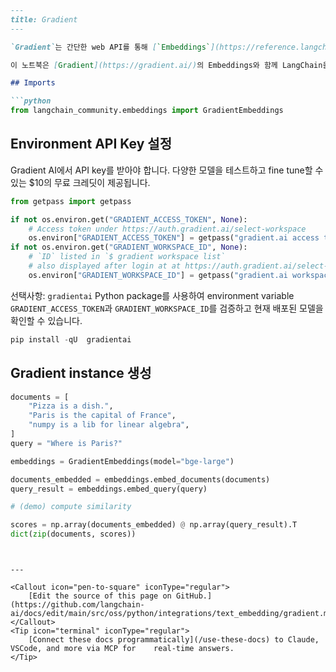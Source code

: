 ```markdown
---
title: Gradient
---

`Gradient`는 간단한 web API를 통해 [`Embeddings`](https://reference.langchain.com/python/langchain_core/embeddings/#langchain_core.embeddings.embeddings.Embeddings)를 생성하고 LLM을 fine tune하며 completion을 얻을 수 있게 해줍니다.

이 노트북은 [Gradient](https://gradient.ai/)의 Embeddings와 함께 LangChain을 사용하는 방법을 다룹니다.

## Imports

```python
from langchain_community.embeddings import GradientEmbeddings
```

## Environment API Key 설정

Gradient AI에서 API key를 받아야 합니다. 다양한 모델을 테스트하고 fine tune할 수 있는 $10의 무료 크레딧이 제공됩니다.

```python
from getpass import getpass

if not os.environ.get("GRADIENT_ACCESS_TOKEN", None):
    # Access token under https://auth.gradient.ai/select-workspace
    os.environ["GRADIENT_ACCESS_TOKEN"] = getpass("gradient.ai access token:")
if not os.environ.get("GRADIENT_WORKSPACE_ID", None):
    # `ID` listed in `$ gradient workspace list`
    # also displayed after login at at https://auth.gradient.ai/select-workspace
    os.environ["GRADIENT_WORKSPACE_ID"] = getpass("gradient.ai workspace id:")
```

선택사항: `gradientai` Python package를 사용하여 environment variable `GRADIENT_ACCESS_TOKEN`과 `GRADIENT_WORKSPACE_ID`를 검증하고 현재 배포된 모델을 확인할 수 있습니다.

```python
pip install -qU  gradientai
```

## Gradient instance 생성

```python
documents = [
    "Pizza is a dish.",
    "Paris is the capital of France",
    "numpy is a lib for linear algebra",
]
query = "Where is Paris?"
```

```python
embeddings = GradientEmbeddings(model="bge-large")

documents_embedded = embeddings.embed_documents(documents)
query_result = embeddings.embed_query(query)
```

```python
# (demo) compute similarity

scores = np.array(documents_embedded) @ np.array(query_result).T
dict(zip(documents, scores))
```

```python

```
```

---

<Callout icon="pen-to-square" iconType="regular">
    [Edit the source of this page on GitHub.](https://github.com/langchain-ai/docs/edit/main/src/oss/python/integrations/text_embedding/gradient.mdx)
</Callout>
<Tip icon="terminal" iconType="regular">
    [Connect these docs programmatically](/use-these-docs) to Claude, VSCode, and more via MCP for    real-time answers.
</Tip>
